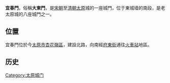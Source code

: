 '''宜春門'''，俗稱'''大東門'''，是[[宋朝|宋朝]]至[[清朝|清朝]][[太原|太原]]城的一座城門，位于東城墙的南段，是老太原城的八座城門之一。

== 位置 ==
宜春門位於今[[太原市|太原市]][[杏花嶺區|杏花嶺區]]，建設北路，向南經[[府東街|府東街]]通往[[太原站_(中國大陸)|火車站]]地區。

== 历史 ==


{{太原城门}}

[[Category:太原城门|Category:太原城门]]